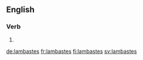 ==English==

===Verb===
{{head|en|verb form}}

# {{en-third-person singular of|lambaste}}

[[de:lambastes]]
[[fr:lambastes]]
[[fi:lambastes]]
[[sv:lambastes]]